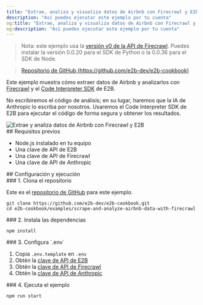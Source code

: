 ```yaml
---
title: "Extrae, analiza y visualiza datos de Airbnb con Firecrawl y E2B"
description: "Así puedes ejecutar este ejemplo por tu cuenta"
og:title: "Extrae, analiza y visualiza datos de Airbnb con Firecrawl y E2B"
og:description: "Así puedes ejecutar este ejemplo por tu cuenta"
---
```


> Nota: este ejemplo usa la [versión v0 de la API de Firecrawl](/es/v0/introduction). Puedes instalar la versión 0.0.20 para el SDK de Python o la 0.0.36 para el SDK de Node.

> [Repositorio de GitHub (https://github.com/e2b-dev/e2b-cookbook)](https://github.com/e2b-dev/e2b-cookbook/tree/main/examples/scrape-and-analyze-airbnb-data-with-firecrawl)

Este ejemplo muestra cómo extraer datos de Airbnb y analizarlos con [Firecrawl](https://www.firecrawl.dev/) y el [Code Interpreter SDK](https://github.com/e2b-dev/code-interpreter) de E2B.

No escribiremos el código de análisis; en su lugar, haremos que la IA de Anthropic lo escriba por nosotros. Usaremos el Code Interpreter SDK de E2B para ejecutar el código de forma segura y obtener los resultados.

<img className="block" src="/images/airbnb_prices_chart.png" alt="Extrae y analiza datos de Airbnb con Firecrawl y E2B" />

<div id="prerequisites">
  ## Requisitos previos
</div>

* Node.js instalado en tu equipo
* Una clave de API de E2B
* Una clave de API de Firecrawl
* Una clave de API de Anthropic

<div id="setup-run">
  ## Configuración y ejecución
</div>

<div id="1-clone-the-repository">
  ### 1. Clona el repositorio
</div>

Este es el [repositorio de GitHub](https://github.com/e2b-dev/e2b-cookbook/tree/main/examples/scrape-and-analyze-airbnb-data-with-firecrawl) para este ejemplo.

```
git clone https://github.com/e2b-dev/e2b-cookbook.git
cd e2b-cookbook/examples/scrape-and-analyze-airbnb-data-with-firecrawl
```

<div id="2-install-dependencies">
  ### 2. Instala las dependencias
</div>

```
npm install
```

<div id="3-set-up-env">
  ### 3. Configura `.env`
</div>

1. Copia `.env.template` en `.env`
2. Obtén la [clave de API de E2B](https://e2b.dev/docs/getting-started/api-key)
3. Obtén la [clave de API de Firecrawl](https://firecrawl.dev)
4. Obtén la [clave de API de Anthropic](https://anthropic.com)

<div id="4-run-the-example">
  ### 4. Ejecuta el ejemplo
</div>

```
npm run start
```

